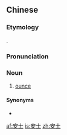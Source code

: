 ==Chinese==
{{zh-forms|gloss=-}}

===Etymology===
{{bor|zh|en|ounce}}.

===Pronunciation===
{{zh-pron
|m=ānshì
|c=on1 si6-2
|cat=n
}}

===Noun===
{{zh-noun}}

# [[ounce]]

====Synonyms====
* {{zh-l|盎司}}

[[af:安士]]
[[is:安士]]
[[zh:安士]]